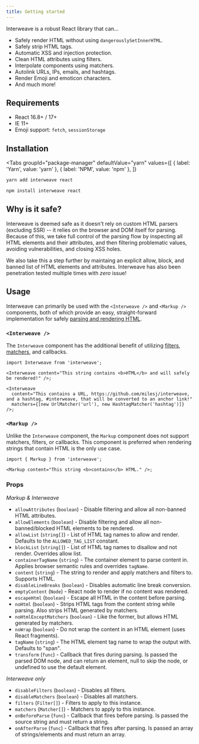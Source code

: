 ```yaml
---
title: Getting started
---
```



Interweave is a robust React library that can...

- Safely render HTML without using `dangerouslySetInnerHTML`.
- Safely strip HTML tags.
- Automatic XSS and injection protection.
- Clean HTML attributes using filters.
- Interpolate components using matchers.
- Autolink URLs, IPs, emails, and hashtags.
- Render Emoji and emoticon characters.
- And much more!

## Requirements

- React 16.8+ / 17+
- IE 11+
- Emoji support: `fetch`, `sessionStorage`

## Installation

<Tabs
  groupId="package-manager"
  defaultValue="yarn"
  values={[
    { label: 'Yarn', value: 'yarn' },
    { label: 'NPM', value: 'npm' },
  ]}
>
  <TabItem value="yarn">


```bash
yarn add interweave react
```

  </TabItem>
  <TabItem value="npm">


```bash
npm install interweave react
```

  </TabItem>
</Tabs>


## Why is it safe?

Interweave is deemed safe as it doesn't rely on custom HTML parsers (excluding SSR) -- it relies on
the browser and DOM itself for parsing. Because of this, we take full control of the parsing flow by
inspecting all HTML elements and their attributes, and then filtering problematic values, avoiding
vulnerabilities, and closing XSS holes.

We also take this a step further by maintaing an explicit allow, block, and banned list of HTML
elements and attributes. Interweave has also been penetration tested multiple times with _zero_
issue!

## Usage

Interweave can primarily be used with the `<Interweave />` and `<Markup />` components, both of
which provide an easy, straight-forward implementation for safely
[parsing and rendering HTML](parser.md).

### `<Interweave />`

The `Interweave` component has the additional benefit of utilizing [filters](filters.mdx),
[matchers](matchers.mdx), and callbacks.

```tsx
import Interweave from 'interweave';

<Interweave content="This string contains <b>HTML</b> and will safely be rendered!" />;

<Interweave
  content="This contains a URL, https://github.com/milesj/interweave, and a hashtag, #interweave, that will be converted to an anchor link!"
  matchers={[new UrlMatcher('url'), new HashtagMatcher('hashtag')]}
/>;
```

### `<Markup />`

Unlike the `Interweave` component, the `Markup` component does not support matchers, filters, or
callbacks. This component is preferred when rendering strings that contain HTML is the only use
case.

```tsx
import { Markup } from 'interweave';

<Markup content="This string <b>contains</b> HTML." />;
```

### Props

_Markup & Interweave_

- `allowAttributes` (`boolean`) - Disable filtering and allow all non-banned HTML attributes.
- `allowElements` (`boolean`) - Disable filtering and allow all non-banned/blocked HTML elements to
  be rendered.
- `allowList` (`string[]`) - List of HTML tag names to allow and render. Defaults to the
  `ALLOWED_TAG_LIST` constant.
- `blockList` (`string[]`) - List of HTML tag names to disallow and not render. Overrides allow
  list.
- `containerTagName` (`string`) - The container element to parse content in. Applies browser
  semantic rules and overrides `tagName`.
- `content` (`string`) - The string to render and apply matchers and filters to. Supports HTML.
- `disableLineBreaks` (`boolean`) - Disables automatic line break conversion.
- `emptyContent` (`Node`) - React node to render if no content was rendered.
- `escapeHtml` (`boolean`) - Escape all HTML in the content before parsing.
- `noHtml` (`boolean`) - Strips HTML tags from the content string while parsing. Also strips HTML
  generated by matchers.
- `noHtmlExceptMatchers` (`boolean`) - Like the former, but allows HTML generated by matchers.
- `noWrap` (`boolean`) - Do not wrap the content in an HTML element (uses React fragments).
- `tagName` (`string`) - The HTML element tag name to wrap the output with. Defaults to "span".
- `transform` (`func`) - Callback that fires during parsing. Is passed the parsed DOM node, and can
  return an element, null to skip the node, or undefined to use the default element.

_Interweave only_

- `disableFilters` (`boolean`) - Disables all filters.
- `disableMatchers` (`boolean`) - Disables all matchers.
- `filters` (`Filter[]`) - Filters to apply to this instance.
- `matchers` (`Matcher[]`) - Matchers to apply to this instance.
- `onBeforeParse` (`func`) - Callback that fires before parsing. Is passed the source string and
  must return a string.
- `onAfterParse` (`func`) - Callback that fires after parsing. Is passed an array of
  strings/elements and must return an array.
